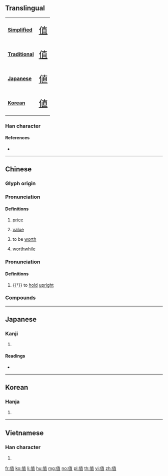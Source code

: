 {{character info/new}}
{{also|値}}
==Translingual==
{| class="floatright" border=1 cellpadding="5" cellspacing="0"
|- valign="center"
| bgcolor="#dfefff"|
'''[[Simplified Chinese|Simplified]]'''
|<span class="Hans" lang="zh-hans" style="font-size: 175%">[[值]]</span>
|- valign="center"
| bgcolor="#dfefff"|
'''[[Traditional Chinese|Traditional]]'''
|<span class="Hant" lang="zh-hant" style="font-size: 175%">[[值]]</span>
|- valign="center"
| bgcolor="#dfefff"|
'''[[Japanese]]'''
|<span class="Jpan" lang="jp" style="font-size: 175%">[[値]]</span>
|- valign="center"
| bgcolor="#dfefff"|
'''[[Korean]]'''
|<span class="Ko" lang="ko" style="font-size: 175%">[[値]]</span>
|}
===Han character===
{{Han char|rn=9|rad=人|as=08|sn=10|four=24216|canj=OJBM|ids=⿰亻直}}

====References====
* {{Han ref|kx=0109.171|hdz=10171.080|uh=503C|ud=20540}}

----

==Chinese==
{{zh-forms|alt=値}}

===Glyph origin===
{{Han etym}}

===Pronunciation===
{{zh-pron
|m=zhí
|c=zik6
|h=pfs=ta̍t/chhṳ̍t
|h_note=ta̍t - vernacular; chhṳ̍t - literary
|mn=xm,zz:te̍k/qz:tia̍k/ti̍t/ta̍t
|mn_note=Mainland: te̍k/tia̍k - literary; ti̍t, ta̍t - vernacular<br>Taiwan: ti̍t - literary; ta̍t - vernacular
|mn-t=dag8/dêg8
|mn-t_note=dag8 - vernacular; dêg8 - literary
|mc=y
|oc=y
|ma=y
|cat=n
}}

====Definitions====
{{zh-hanzi}}

# [[price]]
# {{lb|zh|mathematics|computing|etc.}} [[value]]
#: {{zh-x|絕對值|absolute '''value'''}}
# to be [[worth]]
#: {{zh-x|這 塊 玉 值 一 萬 美元。|This jade '''is worth''' ten thousand dollars.}}
# [[worthwhile]]
#: {{zh-x|這 趟 旅行 太 值 了。|This journey is absolutely '''worthwhile'''.}}

===Pronunciation===
{{zh-pron
|m=zhì
|c=zik6
|mc=y
|oc=y
|ma=y
|dial=n
|cat=v
}}

====Definitions====
{{zh-hanzi}}

# {{†}} to [[hold]] [[upright]]

===Compounds===
{{zh-der|一文不值|一錢不值|不值|不值一哂|不值一文|不值一看|不值一笑|不值一錢|不值得|不值當|不值錢|保值|值勤|值回票價|值夜|值宿|值年|值得|值日|值星|值星官|值更|值月|值班|值遇|值錢|價值|價值判斷|價值指標|價值標準|價值衝突|價值觀|價值觀念|價值論|價值連城|價值邏輯|儲值票|公告現值|剩餘價值|加值稅|加值網路|升值|報值掛號|增值|帳面價值|幣值|平均值|年產值|成交總值|承值|承諾值|數值|數值分析|數值控制|新聞價值|時值|月值年災|期望值|正值|比值|淨值|淨值法|現值|產值|當值|社會價值|等值|等值價格|絕對值|總值|股票價值|調值|豹值|貶值|輪值|近似值|適值|酸鹼值|量值|附加價值|面值|音值}}

----

==Japanese==

===Kanji===
{{ja-kanji|grade=|rs=人08}}

# {{defn|lang=ja|sort=人08}}

====Readings====
* {{ja-readings|on=[[ち]] (chi), [[ちょく]] (choku)|kun=[[ね]] (ne), [[あたい]] (atai), [[あう]] (au)}}

----

==Korean==

===Hanja===
{{ko-hanja|hangeul=치|rv=chi|mr=ch'i}}

# {{defn|lang=ko|sort=人08}}

----

==Vietnamese==

===Han character===
{{vi-hantu|[[trị]], [[trịa]]|rs=人08}}

# {{defn|lang=vi|sort=人08}}

[[fr:值]]
[[ko:值]]
[[li:值]]
[[hu:值]]
[[mg:值]]
[[no:值]]
[[pl:值]]
[[th:值]]
[[vi:值]]
[[zh:值]]